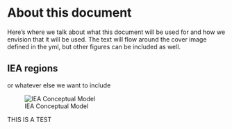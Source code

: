 # About this document {.unnumbered}

Here's where we talk about what this document will be used for and how we envision that it will be used. The text will flow around the cover image defined in the yml, but other figures can be included as well.

## IEA regions

 or whatever else we want to include

![IEA Conceptual Model](images/25March2025 _ IEA Program Structure Draft _Regions.png)

THIS IS A TEST